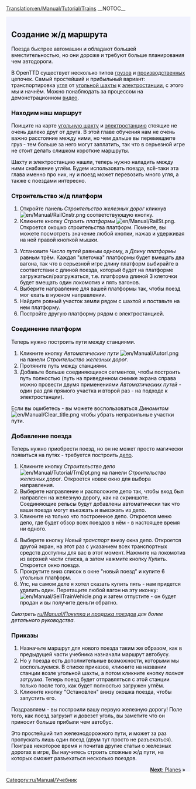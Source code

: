 [[Translation:en/Manual/Tutorial/Trains]]
{{ru/Перевод|en/Manual/Tutorial/Trains|80}}
__NOTOC__
{{en/Tabs|5|3
|ru/Manual/Tutorial/Main Page|1. Начало игры<!--
-->|ru/Manual/Tutorial/Автобусы|2. Автобусы<!--
-->|ru/Manual/Tutorial/Поезда|3. Поезда<!--
-->|ru/Manual/Tutorial/Самолёты|4. Самолёты<!--
-->|ru/Manual/Tutorial/Заключение|5. Заключение}}
<div style="padding:.5em 1em 1em 1em; border-top:none; background-color:#f1f2fe; color:#000;">
{{ru/Manual/Tutorial/Учебник}}
==Создание ж/д маршрута==
Поезда быстрее автомашин и обладают большей вместительностью, но они дороже и требуют больше планирования чем автодороги.

В OpenTTD существует несколько типов [[ru/Manual/Груз|грузов]] и [[en/Manual/Industries|производственных]] цепочек. Самый простейший и прибыльный вариант: транспортировка [[en/Manual/Base Set/Cargos/Coal|угля]] от [[en/Manual/Base Set/Industries/Coal Mine|угольной шахты]] к [[en/Manual/Base Set/Industries/Power Station|электростанции]], с этого мы и начнём. Можно понаблюдать за процессом на демонстрационном [http://www.cs.helsinki.fi/u/ihonkone/ottd_tut.ogg видео].

===Находим наш маршрут===
Поищите на карте [[en/Manual/Base Set/Industries/Coal Mine|угольную шахту]] и [[en/Manual/Base Set/Industries/Power Station|электростанцию]] стоящие не очень далеко друг от друга. В этой главе обучения нам не очень важно расстояние между ними, но чем дальше вы перемещаете груз - тем больше за него могут заплатить, так что в серьезной игре не стоит делать слишком короткие маршруты.
{{en/Phototable|[[File:en/Manual/Tutorial/Tutorial1.png|400px]]|Электростанция и шахта неподалеку.|none}}

Шахту и электростанцию нашли, теперь нужно наладить между ними снабжение углём. Будем использовать поезда, всё-таки эта глава именно про них, ну и поезд может перевозить много угля, а также с поездами интересно. 

===Строительство ж/д платформ===
{{en/Phototable|[[File:ru/Manual/Railroad Construction.png]]|Панель строительства ж/д.|none|6=:}}
#Откройте панель ''Строительство железных дорог'' кликнув [[File:en/Manual/RailCnstr.png]] соответствующую кнопку.
#Кликните кнопку ''Строить платформы'' [[File:en/Manual/RailSt.png]]. Откроется окошко строительства платформ. Помните, вы можете посмотреть значение любой кнопки, нажав и удерживая на ней правой кнопкой мышки.
{{en/Phototable|[[File:ru/Manual/Stationgui.png]]|Окно выбора ж/д станции.|none|6=:}}
<ol start="3">
<li>Установите ''Число путей'' равным одному, а ''Длину платформы'' равным трём. Каждая "клеточка" платформы будет  вмещать два вагона, так что в серьезной игре длину платформ выбирайте в соответствии с длиной поезда, который будет на платформе загружаться/разгружаться, т.е. платформа длиной 3 клеточки будет вмещать один локомотив и пять вагонов.
<li>Выберите направление для вашей платформы так, чтобы поезд мог ехать в нужном направлении.
<li>Найдите ровный участок земли рядом с шахтой и поставьте на нем платформу. 
<li>Постройте другую платформу рядом с электростанцией.
</ol>
{{en/Phototable|[[File:en/Manual/Tutorial/Tutorial2.png|400px]]|Платформы рядом с индустриальными строениями.|none|6=:}}

===Соединение платформ===
Теперь нужно построить пути между станциями. 

#Кликните кнопку ''Автоматические пути'' [[File:en/Manual/Autorl.png]] на панели ''Строительство железных дорог''.
#Протяните путь между станциями.  
#Добавьте больше соединяющихся сегментов, чтобы построить путь полностью (путь на приведенном снимке экрана справа можно провести двумя применениями ''Автоматических путей'' - один раз для прямого участка и второй раз - на подходе к электростанции).
{{en/Phototable|[[File:en/Manual/Tutorial/Tutorial3.png|400px]]|Соединенные станции.|none|6=:}}

Если вы ошибетесь - вы можете воспользоваться ''Динамитом'' [[File:en/Manual/Clear title.png]] чтобы убрать неправильные участки пути.

===Добавление поезда===
Теперь нужно приобрести поезд, но он не может просто магически появиться на путях - требуется построить [[ru/Manual/Депо|депо]].

#Кликните кнопку ''Строительство депо'' [[File:en/Manual/Tutorial/TrnDpt.png]] на панели ''Строительство железных дорог''. Откроется новое окно для выбора направления. 
#Выберете направление и расположите депо так, чтобы вход был направлен на железную дорогу, как на скриншоте. Соединяющие рельсы будут добавлены автоматически так что ваши поезда могут въезжать и выезжать из депо.
#Кликните на только что построенное депо. Откроется меню депо, где будет обзор всех поездов в нём - в настоящее время ни одного.
{{en/Phototable|[[File:ru/Manual/Tutorial/Tutorial4.png|400px]]|The depot window|none|6=:}}
<ol start="4">
<li>Выберете кнопку ''Новый транспорт'' внизу окна депо. Откроется другой экран, на этот раз с указанием всех транспортных средств доступны для вас в этот момент. Нажмите на локомотив из верхней части списка, а затем нажмите кнопку ''Купить''. Откроется окно поезда.
<li>Прокрутите вниз список в окне "новый поезд" и купите 6 угольных платформ.  
<li>Упс, на самом деле я хотел сказать купить пять - нам придется удалить один. Перетащите любой вагон на эту иконку: [[File:en/Manual/SellTrainVehicle.png]] и затем отпустите - он будет продан и вы получите деньги обратно.
</ol>
''Смотреть [[ru/Manual/Покупка и продажа поездов]] для более детального руководства.''

===Приказы===
#Назначьте маршрут для нового поезда таким же образом, как в предыдущей части учебника назначали маршрут автобусу.
#Но у поезда есть дополнительные возможности, которыми мы воспользуемся. В списке приказов, кликните на названии станции возле угольной шахты, а потом кликните кнопку ''полная загрузка''. Теперь поезд будет отправляться с этой станции только после того, как будет полностью загружен углём.
#Кликните кнопку "Остановлен" внизу окошка поезда, чтобы запустить его.

Поздравляем - вы построили вашу первую железную дорогу! Поле того, как поезд загрузит и довезет уголь, вы заметите что он приносит больше прибыли чем автобус.

Это простейший тип железнодорожного пути, и может за раз пропускать лишь один поезд (двум тут просто не разъехаться). Поиграв некоторое время и почитав другие статьи о железных дорогах в игре, Вы научитесь строить сложные ж/д пути, на которых сможет разъехаться несколько поездов.

<span style="float: right">[[en/Manual/Tutorial/Planes|'''Next''': Planes]] &raquo;</span>
</div>
[[Category:ru/Manual/Учебник]]